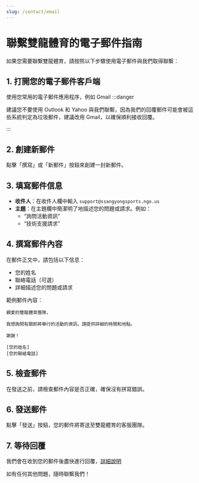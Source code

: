 ```yaml
---
slug: /contact/email
---
```

# 聯繫雙龍體育的電子郵件指南
如果您需要聯繫雙龍體育，請按照以下步驟使用電子郵件與我們取得聯繫：

## 1. 打開您的電子郵件客戶端

使用您常用的電子郵件應用程序，例如 Gmail
:::danger

建議您不要使用 Outlook 和 Yahoo 與我們聯繫，因為我們的回覆郵件可能會被這些系統判定為垃圾郵件，建議改用 Gmail，以確保順利接收回覆。


:::

## 2. 創建新郵件

點擊「撰寫」或「新郵件」按鈕來創建一封新郵件。

## 3. 填寫郵件信息

- **收件人**：在收件人欄中輸入 `support@ssangyongsports.ngo.us`
- **主題**：在主題欄中簡潔明了地描述您的問題或請求。例如：
  - “詢問活動資訊”
  - “技術支援請求”

## 4. 撰寫郵件內容

在郵件正文中，請包括以下信息：

- 您的姓名
- 聯絡電話（可選）
- 詳細描述您的問題或請求

範例郵件內容：

```
親愛的雙龍體育團隊，

我想詢問有關即將舉行的活動的資訊。請提供詳細的時間和地點。

謝謝！

[您的姓名]
[您的聯絡電話]
```

## 5. 檢查郵件

在發送之前，請檢查郵件內容是否正確，確保沒有拼寫錯誤。

## 6. 發送郵件

點擊「發送」按鈕，您的郵件將寄送至雙龍體育的客服團隊。

## 7. 等待回覆

我們會在收到您的郵件後盡快進行回覆，<a href="https://ssangyongsports.eu.org/docs/contact/speed">詳細說明</a>

如有任何其他問題，隨時聯繫我們！
